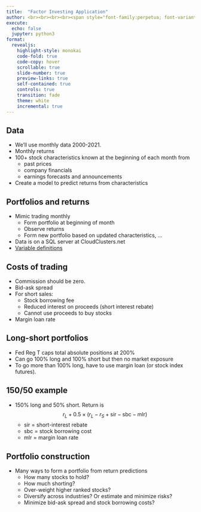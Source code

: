```yaml
---
title:  "Factor Investing Application"
author: <br><br><br><br><span style="font-family:perpetua; font-variant:small-caps; color:#606060;">Kerry Back</span><br><br><img src="RiceBusiness-transparent-logo-sm.png"  height=120>
execute:
  echo: false
  jupyter: python3
format: 
  revealjs:
    highlight-style: monokai
    code-fold: true
    code-copy: hover
    scrollable: true
    slide-number: true
    preview-links: true
    self-contained: true
    controls: true
    transition: fade
    theme: white
    incremental: true
---
```


## Data

- We'll use monthly data 2000-2021.
- Monthly returns
- 100+ stock characteristics known at the beginning of each month from
  - past prices
  - company financials
  - earnings forecasts and announcements
- Create a model to predict returns from characteristics


## Portfolios and returns

- Mimic trading monthly
  - Form portfolio at beginning of month
  - Observe returns 
  - Form new portfolio based on updated characteristics, ...
- Data is on a SQL server at CloudClusters.net
- [Variable definitions](ghz.pdf)

## Costs of trading

- Commission should be zero.
- Bid-ask spread
- For short sales:
  - Stock borrowing fee
  - Reduced interest on proceeds (short interest rebate)
  - Cannot use proceeds to buy stocks
- Margin loan rate

## Long-short portfolios

- Fed Reg T caps total absolute positions at 200%
- Can go 100% long and 100% short but then no market exposure
- To go more than 100% long, have to use margin loan (or stock index futures).

## 150/50 example

- 150% long and 50% short.  Return is
$$ r_L + 0.5 \times (r_L - r_S + \text{sir} - \text{sbc}  - \text{mlr})$$
  - sir = short-interest rebate
  - sbc = stock borrowing cost
  - mlr = margin loan rate

## Portfolio construction

- Many ways to form a portfolio from return predictions
  - How many stocks to hold?
  - How much shorting?
  - Over-weight higher ranked stocks?
  - Diversify across industries?  Or estimate and minimize risks?
  - Minimize bid-ask spread and stock borrowing costs?


